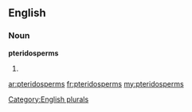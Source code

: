 ==English==

===Noun===
'''pteridosperms'''

# {{plural of|[[pteridosperm]]}}

[[Category:English plurals]]

[[ar:pteridosperms]]
[[fr:pteridosperms]]
[[my:pteridosperms]]